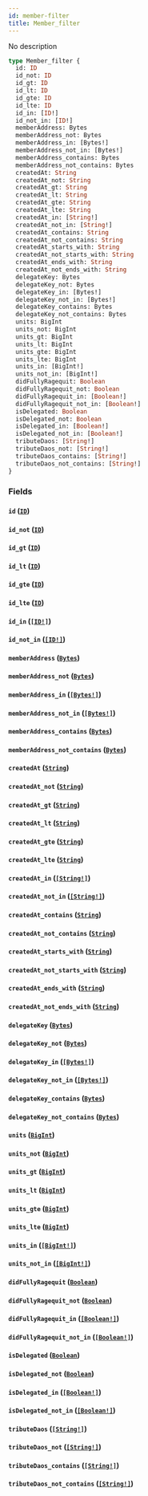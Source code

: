 ```yaml
---
id: member-filter
title: Member_filter
---
```


No description

```graphql
type Member_filter {
  id: ID
  id_not: ID
  id_gt: ID
  id_lt: ID
  id_gte: ID
  id_lte: ID
  id_in: [ID!]
  id_not_in: [ID!]
  memberAddress: Bytes
  memberAddress_not: Bytes
  memberAddress_in: [Bytes!]
  memberAddress_not_in: [Bytes!]
  memberAddress_contains: Bytes
  memberAddress_not_contains: Bytes
  createdAt: String
  createdAt_not: String
  createdAt_gt: String
  createdAt_lt: String
  createdAt_gte: String
  createdAt_lte: String
  createdAt_in: [String!]
  createdAt_not_in: [String!]
  createdAt_contains: String
  createdAt_not_contains: String
  createdAt_starts_with: String
  createdAt_not_starts_with: String
  createdAt_ends_with: String
  createdAt_not_ends_with: String
  delegateKey: Bytes
  delegateKey_not: Bytes
  delegateKey_in: [Bytes!]
  delegateKey_not_in: [Bytes!]
  delegateKey_contains: Bytes
  delegateKey_not_contains: Bytes
  units: BigInt
  units_not: BigInt
  units_gt: BigInt
  units_lt: BigInt
  units_gte: BigInt
  units_lte: BigInt
  units_in: [BigInt!]
  units_not_in: [BigInt!]
  didFullyRagequit: Boolean
  didFullyRagequit_not: Boolean
  didFullyRagequit_in: [Boolean!]
  didFullyRagequit_not_in: [Boolean!]
  isDelegated: Boolean
  isDelegated_not: Boolean
  isDelegated_in: [Boolean!]
  isDelegated_not_in: [Boolean!]
  tributeDaos: [String!]
  tributeDaos_not: [String!]
  tributeDaos_contains: [String!]
  tributeDaos_not_contains: [String!]
}
```

### Fields

#### `id` ([`ID`](/schema/scalars/id))

#### `id_not` ([`ID`](/schema/scalars/id))

#### `id_gt` ([`ID`](/schema/scalars/id))

#### `id_lt` ([`ID`](/schema/scalars/id))

#### `id_gte` ([`ID`](/schema/scalars/id))

#### `id_lte` ([`ID`](/schema/scalars/id))

#### `id_in` ([`[ID!]`](/schema/scalars/id))

#### `id_not_in` ([`[ID!]`](/schema/scalars/id))

#### `memberAddress` ([`Bytes`](/schema/scalars/bytes))

#### `memberAddress_not` ([`Bytes`](/schema/scalars/bytes))

#### `memberAddress_in` ([`[Bytes!]`](/schema/scalars/bytes))

#### `memberAddress_not_in` ([`[Bytes!]`](/schema/scalars/bytes))

#### `memberAddress_contains` ([`Bytes`](/schema/scalars/bytes))

#### `memberAddress_not_contains` ([`Bytes`](/schema/scalars/bytes))

#### `createdAt` ([`String`](/schema/scalars/string))

#### `createdAt_not` ([`String`](/schema/scalars/string))

#### `createdAt_gt` ([`String`](/schema/scalars/string))

#### `createdAt_lt` ([`String`](/schema/scalars/string))

#### `createdAt_gte` ([`String`](/schema/scalars/string))

#### `createdAt_lte` ([`String`](/schema/scalars/string))

#### `createdAt_in` ([`[String!]`](/schema/scalars/string))

#### `createdAt_not_in` ([`[String!]`](/schema/scalars/string))

#### `createdAt_contains` ([`String`](/schema/scalars/string))

#### `createdAt_not_contains` ([`String`](/schema/scalars/string))

#### `createdAt_starts_with` ([`String`](/schema/scalars/string))

#### `createdAt_not_starts_with` ([`String`](/schema/scalars/string))

#### `createdAt_ends_with` ([`String`](/schema/scalars/string))

#### `createdAt_not_ends_with` ([`String`](/schema/scalars/string))

#### `delegateKey` ([`Bytes`](/schema/scalars/bytes))

#### `delegateKey_not` ([`Bytes`](/schema/scalars/bytes))

#### `delegateKey_in` ([`[Bytes!]`](/schema/scalars/bytes))

#### `delegateKey_not_in` ([`[Bytes!]`](/schema/scalars/bytes))

#### `delegateKey_contains` ([`Bytes`](/schema/scalars/bytes))

#### `delegateKey_not_contains` ([`Bytes`](/schema/scalars/bytes))

#### `units` ([`BigInt`](/schema/scalars/big-int))

#### `units_not` ([`BigInt`](/schema/scalars/big-int))

#### `units_gt` ([`BigInt`](/schema/scalars/big-int))

#### `units_lt` ([`BigInt`](/schema/scalars/big-int))

#### `units_gte` ([`BigInt`](/schema/scalars/big-int))

#### `units_lte` ([`BigInt`](/schema/scalars/big-int))

#### `units_in` ([`[BigInt!]`](/schema/scalars/big-int))

#### `units_not_in` ([`[BigInt!]`](/schema/scalars/big-int))

#### `didFullyRagequit` ([`Boolean`](/schema/scalars/boolean))

#### `didFullyRagequit_not` ([`Boolean`](/schema/scalars/boolean))

#### `didFullyRagequit_in` ([`[Boolean!]`](/schema/scalars/boolean))

#### `didFullyRagequit_not_in` ([`[Boolean!]`](/schema/scalars/boolean))

#### `isDelegated` ([`Boolean`](/schema/scalars/boolean))

#### `isDelegated_not` ([`Boolean`](/schema/scalars/boolean))

#### `isDelegated_in` ([`[Boolean!]`](/schema/scalars/boolean))

#### `isDelegated_not_in` ([`[Boolean!]`](/schema/scalars/boolean))

#### `tributeDaos` ([`[String!]`](/schema/scalars/string))

#### `tributeDaos_not` ([`[String!]`](/schema/scalars/string))

#### `tributeDaos_contains` ([`[String!]`](/schema/scalars/string))

#### `tributeDaos_not_contains` ([`[String!]`](/schema/scalars/string))
